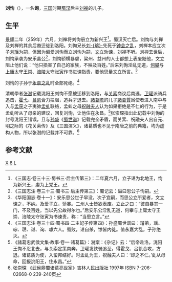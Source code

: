 {{Otheruses|劉恂}}
'''刘恂'''（{{bd|？||311年|catIdx=L劉}}），一名'''询'''，[[三国|三国]]时期[[蜀汉|蜀汉]]后主[[刘禅|刘禅]]的儿子。

== 生平 ==
[[景耀|景耀]]二年（259年）六月，刘禅将刘恂册立为新兴王<ref>《三国志·卷三十三·蜀书三·后主传第三》：二年夏六月，立子谌为北地王，恂为新兴王，虔为上党王。</ref>。蜀汉灭亡后。刘恂与刘禅及刘禅的其余后裔迁徙到洛阳。刘恂兄长[[刘璿|刘-{璿}-]]先死于[[钟会之乱|钟会之乱]]，刘禅本应立次子[[劉瑤_(三國)|刘瑶]]为嗣，但因为偏爱刘恂而立刘恂为嗣，[[文立|文立]]劝谏，刘禅不听。刘禅去世后，刘恂承袭为安乐县公<ref>《三国志注·卷三十三·蜀书三·后主传第三》：蜀记云：谥曰思公子恂嗣。</ref>，刘恂骄横暴虐，梁州、益州的人士都想上表废黜他，文立阻止他们说：“他只损害了自己的家族，不殃及百姓。”后来刘恂淫乱无道，[[何攀|何攀]]与[[上庸|上庸]]太守[[王崇_(蜀漢)|王崇]]、[[涪陵|涪陵]]太守[[张寅|张寅]]作书进谏指责，要他思量文立所言。<ref>《华阳国志·卷十一》：安乐思公世子早没，次子宜嗣，而思公立所爱者，文立谏之，不纳。及爱子立，骄暴。二州人士皆欲表废。立止之曰：“彼自暴其一门，不及百姓。当以先公故得尔也。”后安乐公淫乱无道，何攀与上庸太守王崇、涪陵太守张寅为书谏责，称：“当思立言。”</ref>

刘恂的子孙于[[永嘉之乱|永嘉之乱]]时全部死绝。<ref>《三国志注·卷三十四·蜀书四·二主妃子传第四》：孙盛蜀世谱曰：璿弟，瑶、琮、瓒、谌、询、璩六人。蜀败，谌自杀，馀皆内徙。值永嘉大乱，子孙绝灭。</ref>

清朝學者[[张澍|张澍]]记载洮阳王刘恂不愿被迁移到洛阳，与[[关索|关索]]商议后南逃，[[卫瓘|卫瓘]]派骑兵追击，[[霍弋|霍弋]]、[[吕凯_(蜀汉)|吕凯]]合力拦阻，追兵才退去。[[諸葛瞻|諸葛瞻]]的儿子[[諸葛質|諸葛質]]爲使者进入南中与入与[[孟获|孟获]]之子夷帥[[孟虬|孟虬]]联络，孟虯之母[[祝融夫人|祝融夫人]]认为如果拒绝是不仁的行为，于是孟虬听从了母亲的建议，回复刘恂，让他住在永昌。<ref>《諸葛忠武侯文集·故事·卷一·诸葛篇》：澍案：《杂记》云：“后帝赴洛，洮阳王恂不忍北去，与关索定策南奔，卫瓘发铁骑追至，得霍戈、吕凯合攻，方退。诸葛质为使，入蛮邦结好。时孟虬为王，祝融夫人曰：‘却之不仁。’虬从母命，回报洮阳王，住永昌。”</ref>张崇琛指出此记载中刘恂的封号洮阳王错误，且与[[孙盛|孙盛]]《[[蜀世谱|蜀世谱]]》记载完全矛盾，而关索、祝融夫人出自元、明之际的《花关索传》及《三国演义》，诸葛质也不见于隋唐之前的典籍，均为虚构人物，所以张澍的记载并不可靠。<ref>张崇琛 《武侯鼎蜀诸葛亮世家》吉林人民出版社 1997年 ISBN 7-206-02668-0 239-240页</ref>

==参考文献==
{{reflist}}

[[Category:刘姓|X]]
[[Category:蜀漢後主皇子|6]]
[[Category:晉朝政治人物|L]]